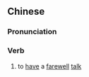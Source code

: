 ==Chinese==
{{zh-forms|s=叙别}}

===Pronunciation===
{{zh-pron
|m=xùbié
|c=zeoi6 bit6
|mn=qz:sǐr-pia̍t/xm:sū-pia̍t/zz:sī-pia̍t
|cat=v
}}

===Verb===
{{zh-verb}}

# to [[have]] a [[farewell]] [[talk]]